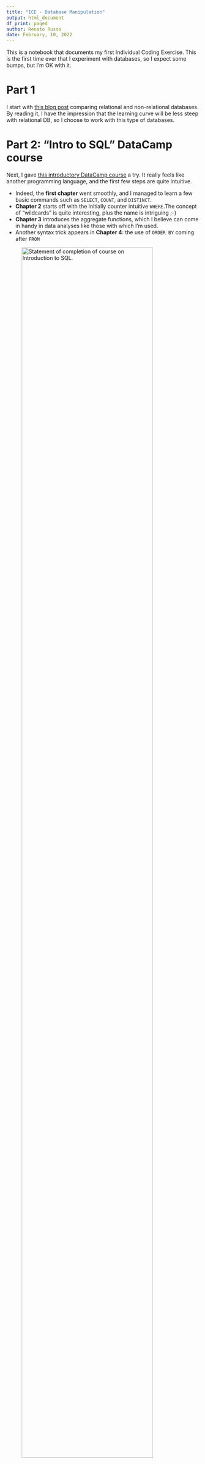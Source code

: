 ```yaml
---
title: "ICE - Database Manipulation"
output: html_document
df_print: paged
author: Renato Russo
date: February, 10, 2022
---
```


This is a notebook that documents my first Individual Coding Exercise. This is the first time ever that I experiment with databases, so I expect some bumps, but I'm OK with it.

# Part 1
I start with [this blog post](https://www.pluralsight.com/blog/software-development/relational-vs-non-relational-databases) comparing relational and non-relational databases. By reading it, I have the impression that the learning curve will be less steep with relational DB, so I choose to work with this type of databases.

# Part 2: "Intro to SQL" DataCamp course
Next, I gave [this introductory DataCamp course](https://www.datacamp.com/courses/introduction-to-sql) a try. It really feels like another programming language, and the first few steps are quite intuitive.

- Indeed, the **first chapter** went smoothly, and I managed to learn a few basic commands such as `SELECT`, `COUNT`, and `DISTINCT`.
- **Chapter 2** starts off with the initially counter intuitive `WHERE`.The concept of "wildcards" is quite interesting, plus the name is intriguing ;-)
- **Chapter 3** introduces the aggregate functions, which I believe can come in handy in data analyses like those with which I'm used.
- Another syntax trick appears in **Chapter 4**: the use of `ORDER BY` coming after `FROM`

![Statement of completion of course on Introduction to SQL.](/Users/renatorusso/Desktop/Ed.D. Instructional Technology and Media/HUDK 4051/HUDK-4051/images/INTROSQL-RussoRenato.png){width=90%}

In general, undertaking this first part of the assignment was easy, although I feel I made a mistake in terms of my learning: because I had a chunk of time available and was eager to understand the basics of SQL, I took the whole DataCamp course all at once, instead of practicing a consistently across a few days. I tend to prefer the latter approach, because I feel I consolidate knowledge better that way. Let's wait and see.

# Part 3: creating an AWS Database
Following the instructions, it was easy to create the database, although it seems that every step is a little risky, because it feels a little "black-box-y."

Try executing this chunk by clicking the *Run* button within the chunk or by placing your cursor inside it and pressing *Cmd+Shift+Enter*. The new syntax presented a few challenges, such as the` need for citing the variable for every value in `AND` and `OR` statements. 

```r
plot(cars)
View(cars)
```

Add a new chunk by clicking the *Insert Chunk* button on the toolbar or by pressing *Cmd+Option+I*.

```r

```


When you save the notebook, an HTML file containing the code and output will be saved alongside it (click the *Preview* button or press *Cmd+Shift+K* to preview the HTML file). 

The preview shows you a rendered HTML copy of the contents of the editor. Consequently, unlike *Knit*, *Preview* does not run any R code chunks. Instead, the output of the chunk when it was last run in the editor is displayed.

